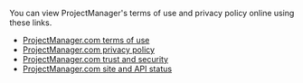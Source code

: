 You can view ProjectManager's terms of use and privacy policy online using these links.

- [ProjectManager.com terms of use](https://www.projectmanager.com/terms)
- [ProjectManager.com privacy policy](https://www.projectmanager.com/privacy)
- [ProjectManager.com trust and security](https://trust.projectmanager.com/)
- [ProjectManager.com site and API status](https://status.projectmanager.com/)